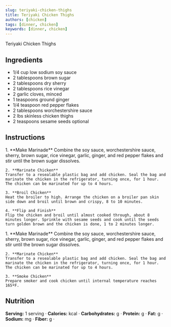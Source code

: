 ```yaml
---
slug: teriyaki-chicken-thighs
title: Teriyaki Chicken Thighs
authors: [chicken]
tags: [dinner, chicken]
keywords: [dinner, chicken]
---
```


Teriyaki Chicken Thighs
<!-- <img src="/img/chicken-and-orzo-skillet.jpg" alt="Creamy Chicken And Orzo Skillet Picture" width="800" height="670" /> -->

<!-- truncate -->

## Ingredients
- 1/4 cup low sodium soy sauce
- 2 tablespoons brown sugar
- 2 tablespoons dry sherry
- 2 tablespoons rice vinegar
- 2 garlic cloves, minced
- 1 teaspoons ground ginger
- 1/4 teaspoon red pepper flakes
- 2 tablespoons worchestershire sauce
- 2 lbs skinless chicken thighs
- 2 teaspoons sesame seeds optional
## Instructions 

<Tabs>
  <TabItem value="Broiled" label="Broiled">
    1. **Make Marinade**  
    Combine the soy sauce, worchestershire sauce, sherry, brown sugar, rice vinegar, garlic, ginger, and red pepper flakes and stir until the brown sugar dissolves.

    2. **Marinate Chicken**  
    Transfer to a resealable plastic bag and add chicken. Seal the bag and marinate the chicken in the refrigerator, turning once, for 1 hour. The chicken can be marinated for up to 4 hours.

    3. **Broil Chicken**  
    Heat the broiler to high. Arrange the chicken on a broiler pan skin side down and broil until brown and crispy, 8 to 10 minutes.

    4. **Flip and Finish**  
    Flip the chicken and broil until almost cooked through, about 8 minutes longer. Sprinkle with sesame seeds and cook until the seeds turn golden brown and the chicken is done, 1 to 2 minutes longer.
  </TabItem>
  <TabItem value="Smoked" label="Smoked">
    1. **Make Marinade**  
    Combine the soy sauce, worchestershire sauce, sherry, brown sugar, rice vinegar, garlic, ginger, and red pepper flakes and stir until the brown sugar dissolves.

    2. **Marinate Chicken**  
    Transfer to a resealable plastic bag and add chicken. Seal the bag and marinate the chicken in the refrigerator, turning once, for 1 hour. The chicken can be marinated for up to 4 hours.

    3. **Smoke Chicken**  
    Prepare smoker and cook chicken until internal temperature reaches 165ºF.
  </TabItem>
</Tabs>

## Nutrition
**Serving:** 1 serving · 
**Calories:** kcal · 
**Carbohydrates:** g · 
**Protein:** g · 
**Fat:** g · 
**Sodium:** mg · 
**Fiber:** g · 